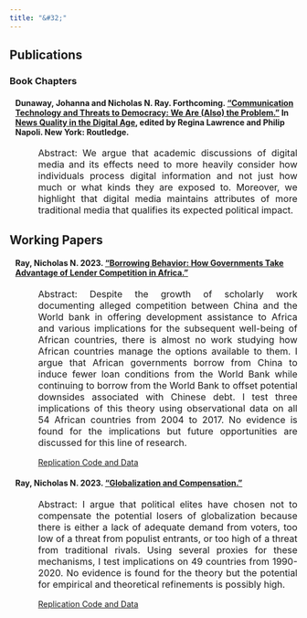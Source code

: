 ```yaml
---
title: "&#32;"
---
```

<head> <meta Nicholas Norfleet Ray/>
  <!-- Google tag (gtag.js) -->
  <script async src="https://www.googletagmanager.com/gtag/js?id=G-2BJ6GPSDGY"></script>
  <script>
    window.dataLayer = window.dataLayer || [];
    function gtag(){dataLayer.push(arguments);}
    gtag('js', new Date());
    gtag('config', 'G-2BJ6GPSDGY');
  </script>
  <meta Research/>
  <meta Working Papers/>
</head>
<section>
  <h1> Publications </h1>
    <h3> Book Chapters </h3>
    <h4 style="margin-left: 10px;"> Dunaway, Johanna and Nicholas N. Ray. Forthcoming. <a href=Dunaway,_Ray,_Lawrence_and_Napoli_Pre-Print_Copy.pdf> "Communication Technology and Threats to Democracy: We Are (Also) the Problem."</a> In <a href=https://www.taylorfrancis.com/books/edit/10.4324/9781003257998/news-quality-digital-age-regina-lawrence-philip-napoli> News Quality in the Digital Age</a>, edited by Regina Lawrence and Philip Napoli. New York: Routledge. </h4>
    <p align="justify" style="font-size:16px;margin-left: 50px;"> Abstract: We argue that academic discussions of digital media and its effects need to more heavily consider how individuals process digital information and not just how much or what kinds they are exposed to. Moreover, we highlight that digital media maintains attributes of more traditional media that qualifies its expected political impact.
    </p>
</section>

<section>
  <h1> Working Papers </h1>
    <h4 style="margin-left: 10px;"> Ray, Nicholas N. 2023. <a href=Borrowing_Behavior.pdf> "Borrowing Behavior: How Governments Take Advantage of Lender Competition in Africa."</a> </h4>
    <p align="justify" style="font-size:16px;margin-left: 50px;"> Abstract: Despite the growth of scholarly work documenting alleged competition between China and the World bank in offering development assistance to Africa and various implications for the subsequent well-being of African countries, there is almost no work studying how African countries manage the options available to them. I argue that African governments borrow from China to induce fewer loan conditions from the World Bank while continuing to borrow from the World Bank to offset potential downsides associated with Chinese debt. I test three implications of this theory using observational data on all 54 African countries from 2004 to 2017. No evidence is found for the implications but future opportunities are discussed for this line of research.
    </p>
    <p style="margin-left: 50px;"> <a href=https://github.com/nnray/Borrowing_Behavior>Replication Code and Data <i class="fa fa-github fa-lg"></i></a>
    </p>
    <h4 style="margin-left: 10px;"> Ray, Nicholas N. 2023. <a href=Globalization_and_Compensation.pdf> "Globalization and Compensation."</a> </h4>
    <p align="justify" style="font-size:16px;margin-left: 50px;"> Abstract: I argue that political elites have chosen not to compensate the potential losers of globalization because there is either a lack of adequate demand from voters, too low of a threat from populist entrants, or too high of a threat from traditional rivals. Using several proxies for these mechanisms, I test implications on 49 countries from 1990-2020. No evidence is found for the theory but the potential for empirical and theoretical refinements is possibly high.
    </p>
    <p style="margin-left: 50px;"> <a href=https://github.com/nnray/Globalization_and_Compensation>Replication Code and Data <i class="fa fa-github fa-lg"></i></a>
</section>